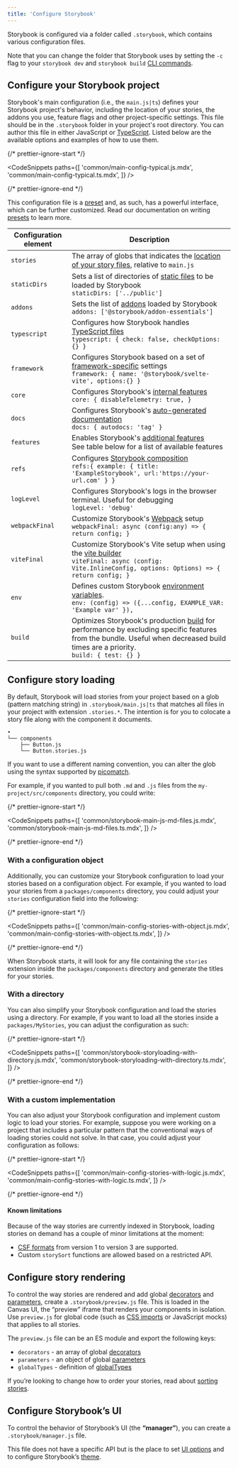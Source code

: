 ```yaml
---
title: 'Configure Storybook'
---
```


Storybook is configured via a folder called `.storybook`, which contains various configuration files.

<Callout variant="info">

Note that you can change the folder that Storybook uses by setting the `-c` flag to your `storybook dev` and `storybook build` [CLI commands](../api/cli-options.md).

</Callout>

## Configure your Storybook project

Storybook's main configuration (i.e., the `main.js|ts`) defines your Storybook project's behavior, including the location of your stories, the addons you use, feature flags and other project-specific settings. This file should be in the `.storybook` folder in your project's root directory. You can author this file in either JavaScript or [TypeScript](./typescript.md). Listed below are the available options and examples of how to use them.

{/* prettier-ignore-start */}

<CodeSnippets
  paths={[
    'common/main-config-typical.js.mdx',
    'common/main-config-typical.ts.mdx',
  ]}
/>

{/* prettier-ignore-end */}

<Callout variant="info">

This configuration file is a [preset](../addons/addon-types.md) and, as such, has a powerful interface, which can be further customized. Read our documentation on writing [presets](../addons/writing-presets.md) to learn more.

</Callout>

| Configuration element | Description                                                                                                                                                                                                         |
| --------------------- | ------------------------------------------------------------------------------------------------------------------------------------------------------------------------------------------------------------------- |
| `stories`             | The array of globs that indicates the [location of your story files](#configure-story-loading), relative to `main.js`                                                                                               |
| `staticDirs`          | Sets a list of directories of [static files](./images-and-assets.md#serving-static-files-via-storybook-configuration) to be loaded by Storybook <br/> `staticDirs: ['../public']`                                   |
| `addons`              | Sets the list of [addons](https://storybook.js.org/integrations) loaded by Storybook <br/> `addons: ['@storybook/addon-essentials']`                                                                                |
| `typescript`          | Configures how Storybook handles [TypeScript files](./typescript.md) <br/> `typescript: { check: false, checkOptions: {} }`                                                                                         |
| `framework`           | Configures Storybook based on a set of [framework-specific](./frameworks.md) settings <br/> `framework: { name: '@storybook/svelte-vite', options:{} }`                                                             |
| `core`                | Configures Storybook's [internal features](../api/main-config-core.md) <br/> `core: { disableTelemetry: true, }`                                                                                                    |
| `docs`                | Configures Storybook's [auto-generated documentation](../writing-docs/autodocs.md)<br/> `docs: { autodocs: 'tag' }`                                                                                                 |
| `features`            | Enables Storybook's [additional features](../api/main-config-features.md)<br/> See table below for a list of available features                                                                                     |
| `refs`                | Configures [Storybook composition](../sharing/storybook-composition.md) <br/> `refs:{ example: { title: 'ExampleStorybook', url:'https://your-url.com' } }`                                                         |
| `logLevel`            | Configures Storybook's logs in the browser terminal. Useful for debugging <br/> `logLevel: 'debug'`                                                                                                                 |
| `webpackFinal`        | Customize Storybook's [Webpack](../builders/webpack.md) setup <br/> `webpackFinal: async (config:any) => { return config; }`                                                                                        |
| `viteFinal`           | Customize Storybook's Vite setup when using the [vite builder](https://github.com/storybookjs/builder-vite) <br/> `viteFinal: async (config: Vite.InlineConfig, options: Options) => { return config; }`            |
| `env`                 | Defines custom Storybook [environment variables](./environment-variables.md#using-storybook-configuration). <br/> `env: (config) => ({...config, EXAMPLE_VAR: 'Example var' }),`                                    |
| `build`               | Optimizes Storybook's production [build](../api/main-config-build.md) for performance by excluding specific features from the bundle. Useful when decreased build times are a priority. <br/> `build: { test: {} }` |

## Configure story loading

By default, Storybook will load stories from your project based on a glob (pattern matching string) in `.storybook/main.js|ts` that matches all files in your project with extension `.stories.*`. The intention is for you to colocate a story file along with the component it documents.

```
•
└── components
    ├── Button.js
    └── Button.stories.js
```

If you want to use a different naming convention, you can alter the glob using the syntax supported by [picomatch](https://github.com/micromatch/picomatch#globbing-features).

For example, if you wanted to pull both `.md` and `.js` files from the `my-project/src/components` directory, you could write:

{/* prettier-ignore-start */}

<CodeSnippets
  paths={[
    'common/storybook-main-js-md-files.js.mdx',
    'common/storybook-main-js-md-files.ts.mdx',
  ]}
/>

{/* prettier-ignore-end */}

### With a configuration object

Additionally, you can customize your Storybook configuration to load your stories based on a configuration object. For example, if you wanted to load your stories from a `packages/components` directory, you could adjust your `stories` configuration field into the following:

{/* prettier-ignore-start */}

<CodeSnippets
  paths={[
    'common/main-config-stories-with-object.js.mdx',
    'common/main-config-stories-with-object.ts.mdx',
  ]}
/>

{/* prettier-ignore-end */}

When Storybook starts, it will look for any file containing the `stories` extension inside the `packages/components` directory and generate the titles for your stories.

### With a directory

You can also simplify your Storybook configuration and load the stories using a directory. For example, if you want to load all the stories inside a `packages/MyStories`, you can adjust the configuration as such:

{/* prettier-ignore-start */}

<CodeSnippets
  paths={[
    'common/storybook-storyloading-with-directory.js.mdx',
    'common/storybook-storyloading-with-directory.ts.mdx',
  ]}
/>

{/* prettier-ignore-end */}

### With a custom implementation

You can also adjust your Storybook configuration and implement custom logic to load your stories. For example, suppose you were working on a project that includes a particular pattern that the conventional ways of loading stories could not solve. In that case, you could adjust your configuration as follows:

{/* prettier-ignore-start */}

<CodeSnippets
  paths={[
    'common/main-config-stories-with-logic.js.mdx',
    'common/main-config-stories-with-logic.ts.mdx',
  ]}
/>

{/* prettier-ignore-end */}

#### Known limitations

Because of the way stories are currently indexed in Storybook, loading stories on demand has a couple of minor limitations at the moment:

- [CSF formats](../api/csf.md) from version 1 to version 3 are supported.
- Custom `storySort` functions are allowed based on a restricted API.

## Configure story rendering

To control the way stories are rendered and add global [decorators](../writing-stories/decorators.md#global-decorators) and [parameters](../writing-stories/parameters.md#global-parameters), create a `.storybook/preview.js` file. This is loaded in the Canvas UI, the “preview” iframe that renders your components in isolation. Use `preview.js` for global code (such as [CSS imports](../get-started/setup.md#render-component-styles) or JavaScript mocks) that applies to all stories.

The `preview.js` file can be an ES module and export the following keys:

- `decorators` - an array of global [decorators](../writing-stories/decorators.md#global-decorators)
- `parameters` - an object of global [parameters](../writing-stories/parameters.md#global-parameters)
- `globalTypes` - definition of [globalTypes](../essentials/toolbars-and-globals.md#global-types-and-the-toolbar-annotation)

If you’re looking to change how to order your stories, read about [sorting stories](../writing-stories/naming-components-and-hierarchy.md#sorting-stories).

## Configure Storybook’s UI

To control the behavior of Storybook’s UI (the **“manager”**), you can create a `.storybook/manager.js` file.

This file does not have a specific API but is the place to set [UI options](./features-and-behavior.md) and to configure Storybook’s [theme](./theming.md).
